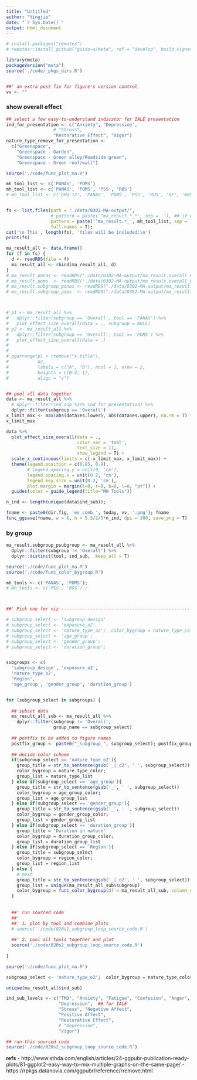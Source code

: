 ```yaml
---
title: "Untitled"
author: "Yingjie"
date: "`r Sys.Date()`"
output: html_document
---
```




```r
# install.packages("remotes")
# remotes::install_github("guido-s/meta", ref = "develop", build_vignettes = TRUE, force = TRUE)

library(meta)
packageVersion("meta")
source('./code/_pkgs_dirs.R')


##' an extra post fix for figure's version control
vv <- ""
```



### show overall effect

```r
## select a few easy-to-understand indicator for IALE presentation 
ind_for_presentation <- c("Anxiety", "Depression", 
                  # "Stress", 
                  "Restorative Effect", "Vigor")
nature_type_remove_for_presentation <- 
  c("Greenspace",
    "Greenspace - Garden",
    "Greenspace - Green alley/Roadside green", 
    "Greenspace - Green roof/wall")
```


```r
source('./code/func_plot_ma.R')

mh_tool_list <- c('PANAS', 'POMS') 
mh_tool_list <- c('PANAS', 'POMS', 'PSS', 'ROS')
# mh_tool_list <- c('GHQ-12', 'PANAS', 'POMS', 'PSS', 'ROS', 'SF', 'WEMWBS')


fs <- list.files(path = "./data/0302-MA-output/", 
                 # pattern = paste('^ma_result.*_*', sep = ''), ## if opt to include all 
                 pattern = paste('^ma_result.*_', mh_tool_list, sep = '', collapse = '|'), ## if opt to include selected ones
                 full.names = T);
cat('\n This', length(fs), 'files will be included:\n')
print(fs)

ma_result_all <- data.frame()
for (f in fs) {
  d <- readRDS(file = f) 
  ma_result_all <- rbind(ma_result_all, d)
}
# ma_result_panas <- readRDS("./data/0302-MA-output/ma_result.overall_PANAS_.rds") 
# ma_result_poms  <- readRDS("./data/0302-MA-output/ma_result.overall_POMS_.rds") 
# ma_result.subgroup_panas <- readRDS("./data/0302-MA-output/ma_result.subgroup_PANAS_.rds") 
# ma_result.subgroup_poms  <- readRDS("./data/0302-MA-output/ma_result.subgroup_POMS_.rds") 



# p1 <- ma_result_all %>%
#   dplyr::filter(subgroup == 'Overall', tool == 'PANAS') %>%
#   plot_effect_size_overall(data = ., subgroup = NULL)
# p2 <- ma_result_all %>%
#   dplyr::filter(subgroup == 'Overall', tool == 'POMS') %>%
#   plot_effect_size_overall(data = .)
# 
# 
# ggarrange(p1 + rremove("x.title"), 
#           p2, 
#           labels = c("A", "B"), ncol = 1, nrow = 2,
#           heights = c(0.4, 1),
#           align = "v")


## pool all data together 
data <- ma_result_all %>%
  # dplyr::filter(ind_sub %in% ind_for_presentation) %>%
  dplyr::filter(subgroup == 'Overall') 
x_limit_max <- max(abs(data$es.lower), abs(data$es.upper), na.rm = T) * 1.2
x_limit_max

data %>%
  plot_effect_size_overall(data = ., 
                           color_var = 'tool', 
                           text_size = 11,
                           show_legend = T) +
  scale_x_continuous(limits = c(-x_limit_max, x_limit_max)) +
  theme(legend.position = c(0.85, 0.9),
        # legend.spacing.y = unit(0, 'cm'),
        legend.spacing.x = unit(0.2, 'cm'),
        legend.key.size = unit(0.2, 'cm'),
        plot.margin = margin(t=0, r=0, b=0, l=0, "pt")) +
  guides(color = guide_legend(title="MH Tools"))

n_ind <- length(unique(data$ind_sub)); 

fname <- paste0(dir.fig, 'es_comb_', today, vv, '.png'); fname
func_ggsave(fname, w = 6, h = 5.5/2/5*n_ind, dpi = 300, save_png = T)
```

### by group

```r
ma_result.subgroup_psubgroup <- ma_result_all %>%
  dplyr::filter(subgroup != 'Overall') %>%
  dplyr::distinct(tool, ind_sub, .keep_all = T)
```



```r
source('./code/func_plot_ma.R')
source('./code/func_color_bygroup.R')

mh_tools <- c('PANAS', 'POMS'); 
# mh_tools <- c('PSS', 'ROS') ; 



##' Pick one for viz ---------------------------------------------------------------------

# subgroup_select <- 'subgroup_design' 
# subgroup_select <- 'exposure_o2'
# subgroup_select <- 'nature_type_o2';  color_bygroup = nature_type_color; group_list = nature_type_list
# subgroup_select <- 'age_group';       
# subgroup_select <- 'gender_group';    
# subgroup_select <- 'duration_group';  


subgroups <- c(
  'subgroup_design', 'exposure_o2',
  'nature_type_o2', 
  'Region',
  'age_group', 'gender_group', 'duration_group')


for (subgroup_select in subgroups) {
  
  ## subset data
  ma_result_all_sub <- ma_result_all %>%
    dplyr::filter(subgroup != 'Overall', 
                  group_name == subgroup_select)
  
  ## postfix to be added to figure names
  postfix_group <- paste0("_subgroup_", subgroup_select); postfix_group
  
  ## decide color scheme 
  if(subgroup_select == 'nature_type_o2'){
    group_title = str_to_sentence(gsub('_|_o2', ' ', subgroup_select)) %>% trimws()
    color_bygroup = nature_type_color; 
    group_list = nature_type_list
  } else if(subgroup_select == 'age_group'){
    group_title = str_to_sentence(gsub('_', ' ', subgroup_select))
    color_bygroup = age_group_color; 
    group_list = age_group_list
  } else if(subgroup_select == 'gender_group'){
    group_title = str_to_sentence(gsub('_', ' ', subgroup_select))
    color_bygroup = gender_group_color; 
    group_list = gender_group_list
  } else if(subgroup_select == 'duration_group'){
    group_title = 'Duration in nature'
    color_bygroup = duration_group_color; 
    group_list = duration_group_list
  } else if(subgroup_select == 'Region'){
    group_title = subgroup_select
    color_bygroup = region_color; 
    group_list = region_list
  } else {
    # next
    group_title = str_to_sentence(gsub('_|_o2', ' ', subgroup_select)) %>% trimws()
    group_list = unique(ma_result_all_sub$subgroup)
    color_bygroup = func_color_bygroup(df = ma_result_all_sub, column_name = 'subgroup')
  }
  
  
  ##' run sourced code 
  ##' 
  ##' 1. plot by tool and combine plots
  # source('./code/020s1_subgroup_loop_source_code.R')
  
  ##' 2. pool all tools together and plot
  source('./code/020s2_subgroup_loop_source_code.R')
  
}


```


```r
source('./code/func_plot_ma.R')

subgroup_select <- 'nature_type_o2';  color_bygroup = nature_type_color; group_list = nature_type_list; group_title = 'Nature type'

unique(ma_result_all$ind_sub)

ind_sub_levels <- c("TMD", "Anxiety", "Fatigue", "Confusion", "Anger", 
                    "Depression",  ## for IALE
                    "Stress", "Negative Affect", 
                    "Positive Affect", 
                    "Restorative Effect", 
                    # "Depression", 
                    "Vigor")

## run this sourced code 
source('./code/020s2_subgroup_loop_source_code.R')
```

**refs**
  - http://www.sthda.com/english/articles/24-ggpubr-publication-ready-plots/81-ggplot2-easy-way-to-mix-multiple-graphs-on-the-same-page/
  - https://rpkgs.datanovia.com/ggpubr/reference/rremove.html

  